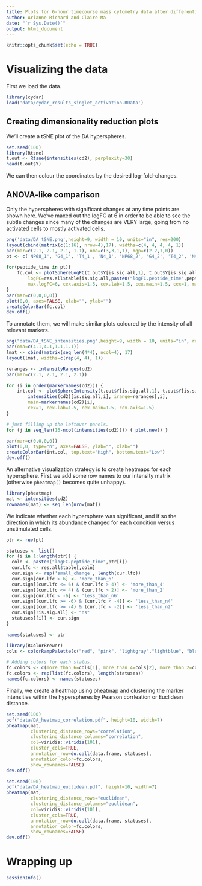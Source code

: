 ```yaml
---
title: Plots for 6-hour timecourse mass cytometry data after differential abundance analysis
author: Arianne Richard and Claire Ma
date: "`r Sys.Date()`"
output: html_document
---
```


```r
knitr::opts_chunk$set(echo = TRUE)
```

# Visualizing the data

First we load the data.

```r
library(cydar)
load('data/cydar_results_singlet_activation.RData')
```

## Creating dimensionality reduction plots

We'll create a tSNE plot of the DA hyperspheres.

```r
set.seed(100)
library(Rtsne)
t.out <- Rtsne(intensities(cd2), perplexity=30) 
head(t.out$Y)
```

We can then colour the coordinates by the desired log-fold-changes. 

## ANOVA-like comparison

Only the hyperspheres with significant changes at any time points are shown here. We've maxed out the logFC at 6 in order to be able to see the subtle changes since many of the changes are VERY large, going from no activated cells to mostly activated cells.

```r
png('data/DA_tSNE.png',height=9, width = 10, units="in", res=200)
layout(cbind(matrix(c(1:16), nrow=4),17), widths=c(4, 4, 4, 4, 1))
par(mar=c(2.1, 2.1, 2.1, 1.1), oma=c(3,3,1,1), mgp=c(2.2,1,0))
pt <- c('NP68_1', 'G4_1', 'T4_1', 'N4_1', 'NP68_2', 'G4_2', 'T4_2', 'N4_2', 'NP68_4', 'G4_4', 'T4_4', 'N4_4', 'NP68_6', 'G4_6', 'T4_6', 'N4_6')

for(peptide_time in pt){
    fc.col <- plotSphereLogFC(t.out$Y[is.sig.all,1], t.out$Y[is.sig.all,2], 
	    logFC=res.all$table[is.sig.all,paste0("logFC.peptide_time",peptide_time)],
        max.logFC=6, cex.axis=1.5, cex.lab=1.5, cex.main=1.5, cex=1, main=paste0(peptide_time, 'h'))
}
par(mar=c(0,0,0,0))
plot(0,0, axes=FALSE, xlab="", ylab="")
createColorBar(fc.col)
dev.off()
```

To annotate them, we will make similar plots coloured by the intensity of all relevant markers.

```r
png("data/DA_tSNE_intensities.png",height=9, width = 10, units="in", res=200)
par(oma=c(4.1,4.1,1.1,1.1))
lmat <- cbind(matrix(seq_len(4*4), ncol=4), 17)
layout(lmat, widths=c(rep(4, 4), 1))

reranges <- intensityRanges(cd2)
par(mar=c(2.1, 2.1, 2.1, 2.1))

for (i in order(markernames(cd2))) {
    int.col <- plotSphereIntensity(t.out$Y[is.sig.all,1], t.out$Y[is.sig.all,2], 
        intensities(cd2)[is.sig.all,i], irange=reranges[,i], 
        main=markernames(cd2)[i], 
        cex=1, cex.lab=1.5, cex.main=1.5, cex.axis=1.5)
}

# just filling up the leftover panels. 
for (j in seq_len(16-ncol(intensities(cd2)))) { plot.new() } 

par(mar=c(0,0,0,0))
plot(0,0, type="n", axes=FALSE, ylab="", xlab="")
createColorBar(int.col, top.text="High", bottom.text="Low")
dev.off()
```

An alternative visualization strategy is to create heatmaps for each hypersphere.
First we add some row names to our intensity matrix (otherwise `pheatmap()` becomes quite unhappy).

```r
library(pheatmap)
mat <- intensities(cd2)
rownames(mat) <- seq_len(nrow(mat)) 
```

We indicate whether each hypersphere was significant, and if so the direction in which its abundance changed for each condition versus unstimulated cells.

```r
ptr <- rev(pt)

statuses <- list()
for (i in 1:length(ptr)) {
  coln <- paste0("logFC.peptide_time",ptr[i])
  cur.lfc <- res.all$table[,coln]
  cur.sign <- rep('small_change', length(cur.lfc))
  cur.sign[cur.lfc > 6] <- 'more_than_6'
  cur.sign[(cur.lfc <= 6) & (cur.lfc > 4)] <- 'more_than_4'
  cur.sign[(cur.lfc <= 4) & (cur.lfc > 2)] <- 'more_than_2'
  cur.sign[cur.lfc < -6] <- 'less_than_n6'
  cur.sign[(cur.lfc >= -6) & (cur.lfc < -4)] <- 'less_than_n4'
  cur.sign[(cur.lfc >= -4) & (cur.lfc < -2)] <- 'less_than_n2'
  cur.sign[!is.sig.all] <- "ns"
  statuses[[i]] <- cur.sign
}

names(statuses) <- ptr

library(RColorBrewer)
cols <- colorRampPalette(c("red", "pink", "lightgray","lightblue", "blue"))(7)

# Adding colors for each status.
fc.colors <- c(more_than_6=cols[1], more_than_4=cols[2], more_than_2=cols[3], small_change=cols[4], less_than_n2=cols[5], less_than_n4=cols[6], less_than_n6=cols[7], ns='gray30')
fc.colors <- rep(list(fc.colors), length(statuses))
names(fc.colors) <- names(statuses)    
```

Finally, we create a heatmap using pheatmap and clustering the marker intensities within the hyperspheres by Pearson corrleation or Euclidean distance.

```r
set.seed(100)
pdf("data/DA_heatmap_correlation.pdf", height=10, width=7)
pheatmap(mat,
         clustering_distance_rows="correlation",
         clustering_distance_columns="correlation",
         col=viridis::viridis(101),
         cluster_cols=TRUE,
         annotation_row=do.call(data.frame, statuses),
         annotation_color=fc.colors,
         show_rownames=FALSE)
dev.off()

set.seed(100)
pdf("data/DA_heatmap_euclidean.pdf", height=10, width=7)
pheatmap(mat,
         clustering_distance_rows="euclidean",
         clustering_distance_columns="euclidean",
         col=viridis::viridis(101),
         cluster_cols=TRUE,
         annotation_row=do.call(data.frame, statuses),
         annotation_color=fc.colors,
         show_rownames=FALSE)
dev.off()
```

# Wrapping up

```r
sessionInfo()
```
